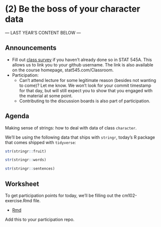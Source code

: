 # (2) Be the boss of your character data {-}

--- LAST YEAR'S CONTENT BELOW ---

## Announcements

- Fill out [class survey](https://goo.gl/forms/UPvRA6a9WRod8JPb2) if you haven't already done so in STAT 545A. This allows us to link you to your github username. The link is also available on the course homepage, stat545.com/Classroom.
- Participation:
    - Can't attend lecture for some legitimate reason (besides not wanting to come)? Let me know. We won't look for your commit timestamp for that day, but will still expect you to show that you engaged with the material at some point.
    - Contributing to the discussion boards is also part of participation.

## Agenda

Making sense of strings: how to deal with data of class `character`.

We'll be using the following data that ships with `stringr`, today's R package that comes shipped with `tidyverse`:

```r
str(stringr::fruit)
```

```r
str(stringr::words)
```

```r
str(stringr::sentences)
```

## Worksheet

To get participation points for today, we'll be filling out the cm102-exercise.Rmd file.

- [Rmd](https://github.com/STAT545-UBC/Classroom/blob/master/tutorials/cm102-exercise.Rmd)
<!-- - [html](http://stat545.com/Classroom/notes/cm102-exercise.nb.html). -->

Add this to your participation repo. 
